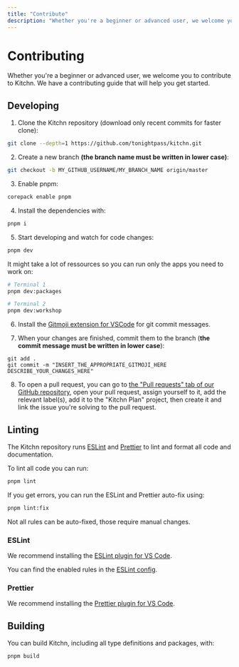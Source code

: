 ```yaml
---
title: "Contribute"
description: "Whether you're a beginner or advanced user, we welcome you to contribute to Kitchn. We have a contributing guide that will help you get started."
---
```



# Contributing

Whether you're a beginner or advanced user, we welcome you to contribute to Kitchn. We have a contributing guide that will help you get started.

## Developing

1. Clone the Kitchn repository (download only recent commits for faster clone):
```sh
git clone --depth=1 https://github.com/tonightpass/kitchn.git
```

2. Create a new branch **(the branch name must be written in lower case)**:
```sh
git checkout -b MY_GITHUB_USERNAME/MY_BRANCH_NAME origin/master
```

3. Enable pnpm:
```sh
corepack enable pnpm
```

4. Install the dependencies with:
```sh
pnpm i
```

5. Start developing and watch for code changes:
```sh
pnpm dev
```

It might take a lot of ressources so you can run only the apps you need to work on:
```sh
# Terminal 1
pnpm dev:packages

# Terminal 2
pnpm dev:workshop
```

6.  Install the [Gitmoji extension for VSCode](https://marketplace.visualstudio.com/items?itemName=seatonjiang.gitmoji-vscode) for git commit messages.    

7.  When your changes are finished, commit them to the branch (**the commit message must be written in lower case**):
```
git add .
git commit -m "INSERT_THE_APPROPRIATE_GITMOJI_HERE DESCRIBE_YOUR_CHANGES_HERE"
```

8.  To open a pull request, you can go to [the "Pull requests" tab of our GitHub repository](https://github.com/tonightpass/kitchn/pulls), open your pull request, assign yourself to it, add the relevant label(s), add it to the "Kitchn Plan" project, then create it and link the issue you're solving to the pull request.

## Linting

The Kitchn repository runs [ESLint](https://eslint.org) and [Prettier](https://prettier.io) to lint and format all code and documentation.

To lint all code you can run:

```sh
pnpm lint
```

If you get errors, you can run the ESLint and Prettier auto-fix using:

```sh
pnpm lint:fix
```

Not all rules can be auto-fixed, those require manual changes.

### ESLint

We recommend installing the [ESLint plugin for VS Code](https://marketplace.visualstudio.com/items?itemName=dbaeumer.vscode-eslint).

You can find the enabled rules in the [ESLint config](https://github.com/AntoineKM/antoine/tree/master/packages/eslint-config-antoine).

### Prettier

We recommend installing the [Prettier plugin for VS Code](https://marketplace.visualstudio.com/items?itemName=esbenp.prettier-vscode).

## Building

You can build Kitchn, including all type definitions and packages, with:

```bash
pnpm build
```
